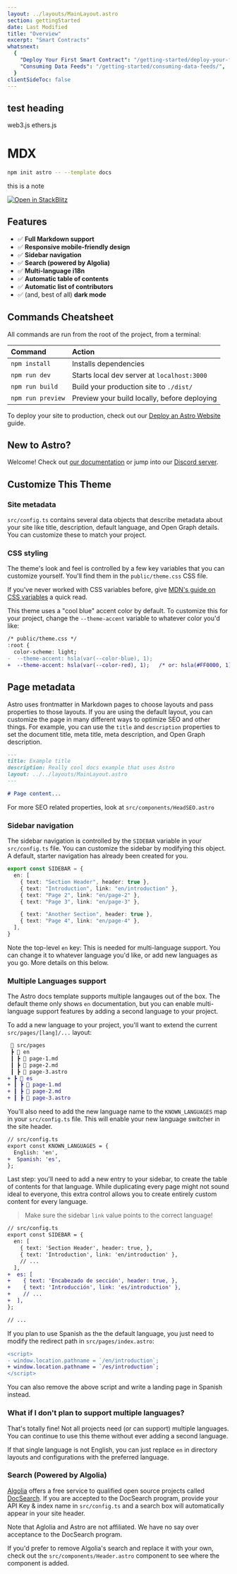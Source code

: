 ```yaml
---
layout: ../layouts/MainLayout.astro
section: gettingStarted
date: Last Modified
title: "Overview"
excerpt: "Smart Contracts"
whatsnext:
  {
    "Deploy Your First Smart Contract": "/getting-started/deploy-your-first-contract/",
    "Consuming Data Feeds": "/getting-started/consuming-data-feeds/",
  }
clientSideToc: false
---
```



<h2 id="test">test heading</h2>

<Tabs client:visible>
  <Fragment slot="tab.1">web3.js</Fragment>
  <Fragment slot="tab.2">ethers.js</Fragment>
  <Fragment slot="panel.1">
    <CodeSample src="samples/PriceFeeds/PriceConsumerV3.js" />
  </Fragment>
  <Fragment slot="panel.2">
    <CodeSample src="samples/PriceFeeds/PriceConsumerV3Ethers.js" />
  </Fragment>
</Tabs>

<ClickToZoom src="/files/8c35025-Request__Receive_Data.png" />
<ClickToZoom src="/images/card-icons/5f75cc9f74f7124d70ad4f0a_file-code-check.svg" />

# MDX

```bash
npm init astro -- --template docs
```

<Aside title="note">this is a note</Aside>

[![Open in StackBlitz](https://developer.stackblitz.com/img/open_in_stackblitz.svg)](https://stackblitz.com/github/withastro/astro/tree/latest/examples/docs)

## Features

- ✅ **Full Markdown support**
- ✅ **Responsive mobile-friendly design**
- ✅ **Sidebar navigation**
- ✅ **Search (powered by Algolia)**
- ✅ **Multi-language i18n**
- ✅ **Automatic table of contents**
- ✅ **Automatic list of contributors**
- ✅ (and, best of all) **dark mode**

## Commands Cheatsheet

All commands are run from the root of the project, from a terminal:

| Command           | Action                                       |
| :---------------- | :------------------------------------------- |
| `npm install`     | Installs dependencies                        |
| `npm run dev`     | Starts local dev server at `localhost:3000`  |
| `npm run build`   | Build your production site to `./dist/`      |
| `npm run preview` | Preview your build locally, before deploying |

To deploy your site to production, check out our [Deploy an Astro Website](https://docs.astro.build/guides/deploy) guide.

## New to Astro?

Welcome! Check out [our documentation](https://docs.astro.build) or jump into our [Discord server](https://astro.build/chat).

## Customize This Theme

### Site metadata

`src/config.ts` contains several data objects that describe metadata about your site like title, description, default language, and Open Graph details. You can customize these to match your project.

### CSS styling

The theme's look and feel is controlled by a few key variables that you can customize yourself. You'll find them in the `public/theme.css` CSS file.

If you've never worked with CSS variables before, give [MDN's guide on CSS variables](https://developer.mozilla.org/en-US/docs/Web/CSS/Using_CSS_custom_properties) a quick read.

This theme uses a "cool blue" accent color by default. To customize this for your project, change the `--theme-accent` variable to whatever color you'd like:

```diff
/* public/theme.css */
:root {
  color-scheme: light;
-  --theme-accent: hsla(var(--color-blue), 1);
+  --theme-accent: hsla(var(--color-red), 1);   /* or: hsla(#FF0000, 1); */
```

## Page metadata

Astro uses frontmatter in Markdown pages to choose layouts and pass properties to those layouts. If you are using the default layout, you can customize the page in many different ways to optimize SEO and other things. For example, you can use the `title` and `description` properties to set the document title, meta title, meta description, and Open Graph description.

```markdown
---
title: Example title
description: Really cool docs example that uses Astro
layout: ../../layouts/MainLayout.astro
---

# Page content...
```

For more SEO related properties, look at `src/components/HeadSEO.astro`

### Sidebar navigation

The sidebar navigation is controlled by the `SIDEBAR` variable in your `src/config.ts` file. You can customize the sidebar by modifying this object. A default, starter navigation has already been created for you.

```ts
export const SIDEBAR = {
  en: [
    { text: "Section Header", header: true },
    { text: "Introduction", link: "en/introduction" },
    { text: "Page 2", link: "en/page-2" },
    { text: "Page 3", link: "en/page-3" },

    { text: "Another Section", header: true },
    { text: "Page 4", link: "en/page-4" },
  ],
}
```

Note the top-level `en` key: This is needed for multi-language support. You can change it to whatever language you'd like, or add new languages as you go. More details on this below.

### Multiple Languages support

The Astro docs template supports multiple langauges out of the box. The default theme only shows `en` documentation, but you can enable multi-language support features by adding a second language to your project.

To add a new language to your project, you'll want to extend the current `src/pages/[lang]/...` layout:

```diff
 📂 src/pages
 ┣ 📂 en
 ┃ ┣ 📜 page-1.md
 ┃ ┣ 📜 page-2.md
 ┃ ┣ 📜 page-3.astro
+ ┣ 📂 es
+ ┃ ┣ 📜 page-1.md
+ ┃ ┣ 📜 page-2.md
+ ┃ ┣ 📜 page-3.astro
```

You'll also need to add the new language name to the `KNOWN_LANGUAGES` map in your `src/config.ts` file. This will enable your new language switcher in the site header.

```diff
// src/config.ts
export const KNOWN_LANGUAGES = {
  English: 'en',
+  Spanish: 'es',
};
```

Last step: you'll need to add a new entry to your sidebar, to create the table of contents for that language. While duplicating every page might not sound ideal to everyone, this extra control allows you to create entirely custom content for every language.

> Make sure the sidebar `link` value points to the correct language!

```diff
// src/config.ts
export const SIDEBAR = {
  en: [
    { text: 'Section Header', header: true, },
    { text: 'Introduction', link: 'en/introduction' },
    // ...
  ],
+  es: [
+    { text: 'Encabezado de sección', header: true, },
+    { text: 'Introducción', link: 'es/introduction' },
+    // ...
+  ],
};

// ...
```

If you plan to use Spanish as the the default language, you just need to modify the redirect path in `src/pages/index.astro`:

```diff
<script>
- window.location.pathname = `/en/introduction`;
+ window.location.pathname = `/es/introduction`;
</script>
```

You can also remove the above script and write a landing page in Spanish instead.

### What if I don't plan to support multiple languages?

That's totally fine! Not all projects need (or can support) multiple languages. You can continue to use this theme without ever adding a second language.

If that single language is not English, you can just replace `en` in directory layouts and configurations with the preferred language.

### Search (Powered by Algolia)

[Algolia](https://www.algolia.com/) offers a free service to qualified open source projects called [DocSearch](https://docsearch.algolia.com/). If you are accepted to the DocSearch program, provide your API Key & index name in `src/config.ts` and a search box will automatically appear in your site header.

Note that Aglolia and Astro are not affiliated. We have no say over acceptance to the DocSearch program.

If you'd prefer to remove Algolia's search and replace it with your own, check out the `src/components/Header.astro` component to see where the component is added.
